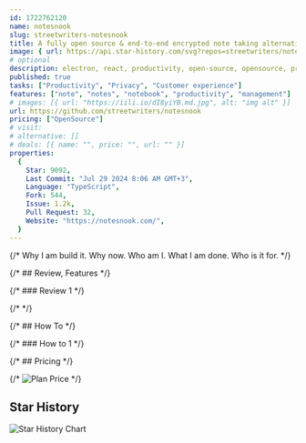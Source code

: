 ```yaml
---
id: 1722762120
name: notesnook
slug: streetwriters-notesnook
title: A fully open source & end-to-end encrypted note taking alternative to Evernote.
image: { url: https://api.star-history.com/svg?repos=streetwriters/notesnook }
# optional
description: electron, react, productivity, open-source, opensource, privacy, react-native, notebook, notes, reactjs, foss, self-hosted, dotnet-core, asp-net-core, note-taking, hacktoberfest, notes-app, note-managment, note-taking-app,  ,
published: true
tasks: ["Productivity", "Privacy", "Customer experience"]
features: ["note", "notes", "notebook", "productivity", "management"]
# images: [{ url: "https://iili.io/dI8yiYB.md.jpg", alt: "img alt" }]
url: https://github.com/streetwriters/notesnook
pricing: ["OpenSource"]
# visit:
# alternative: []
# deals: [{ name: "", price: "", url: "" }]
properties:
  {
    Star: 9092,
    Last Commit: "Jul 29 2024 8:06 AM GMT+3",
    Language: "TypeScript",
    Fork: 544,
    Issue: 1.2k,
    Pull Request: 32,
    Website: "https://notesnook.com/",
  }
---
```


{/* Why I am build it. Why now. Who am I. What I am done. Who is it for. */}

{/* ## Review, Features */}

{/* ### Review 1 */}

{/* <DetailYoutube videoId="" startTime={0} /> */}

{/* ## How To */}

{/* ### How to 1 */}

{/* ## Pricing */}

{/* <Img src="" alt="Plan Price" /> */}

## Star History

![Star History Chart](https://api.star-history.com/svg?repos=streetwriters/notesnook)
